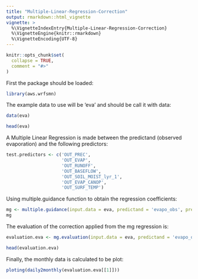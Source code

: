 ```yaml
---
title: "Multiple-Linear-Regression-Correction"
output: rmarkdown::html_vignette
vignette: >
  %\VignetteIndexEntry{Multiple-Linear-Regression-Correction}
  %\VignetteEngine{knitr::rmarkdown}
  %\VignetteEncoding{UTF-8}
---
```


```r
knitr::opts_chunk$set(
  collapse = TRUE,
  comment = "#>"
)
```


First the package should be loaded:
```r
library(aws.wrfsmn)
```

The example data to use will be 'eva' and should be call it with data:
```r
data(eva)
```

```r
head(eva)
```

A Multiple Linear Regression is made between the predictand (observed evaporation) and the following predictors:
```r
test.predictors <- c('OUT_PREC',
                     'OUT_EVAP',
                     'OUT_RUNOFF',
                     'OUT_BASEFLOW',
                     'OUT_SOIL_MOIST_lyr_1',
                     'OUT_EVAP_CANOP',
                     'OUT_SURF_TEMP')
```

Using multiple.guidance function to obtain the regression coefficients:
```r
mg <- multiple.guidance(input.data = eva, predictand = 'evapo_obs', predictors = test.predictors)
mg
```

The evaluation of the correction applied from the mg regression is:
```r
evaluation.eva <- mg.evaluation(input.data = eva, predictand = 'evapo_obs', predictors = test.predictors, var.model = 'OUT_EVAP', lmodel = mg)

head(evaluation.eva)
```

Finally, the monthly data is calculated to be plot:
```r
ploting(daily2monthly(evaluation.eva[[1]]))
```
